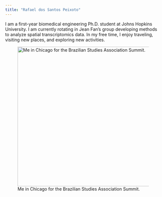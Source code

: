 ```yaml
---
title: "Rafael dos Santos Peixoto"
---
```


I am a first-year biomedical engineering Ph.D. student at Johns Hopkins University. I am currently rotating in Jean Fan's group developing methods to analyze spatial transcriptomics data. In my free time, I enjoy traveling, visiting new places, and exploring new activities.

![Me in Chicago for the Brazilian Studies Association Summit.](images/brasa_chicago.jpg){width="450"}
